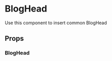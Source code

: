 
<Meta title='components/BlogHead' component={BlogHead} />

# BlogHead

Use this component to insert common BlogHead

## Props

<ArgsTable of={BlogHead} />

### BlogHead

<Canvas>
  <Story name='Default'>
    <BlogHead>
      <BlogHead.Image
        image={{
          src:
            "https://3czfu91fpa5s34atq735lonm-wpengine.netdna-ssl.com/wp-content/uploads/2018/12/types-of-infrastructure.jpeg",
          alt: "Roads",
        }}
      />
      <BlogHead.Container
        credits='Via Unsplash'
        author='Marco José Sánchez'
        ariaLabel='Marco José'
        date='Julio 2, 2020'
        title="Gatsby's long road to incremental builds with Kyle Mathews"
        to='/'
      />
    </BlogHead>
  </Story>
</Canvas>
